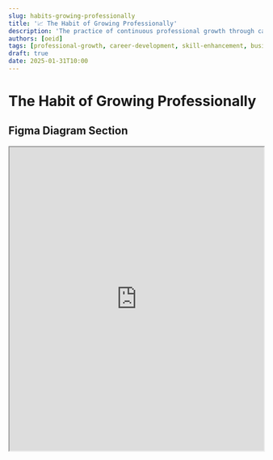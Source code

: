 ```yaml
---
slug: habits-growing-professionally
title: '📈 The Habit of Growing Professionally'
description: 'The practice of continuous professional growth through career development, skill enhancement, business expertise, and strategic learning'
authors: [oeid]
tags: [professional-growth, career-development, skill-enhancement, business-expertise, marketing, technical-skills, leadership, professional-learning]
draft: true
date: 2025-01-31T10:00
---
```


# The Habit of Growing Professionally

## Figma Diagram Section

<iframe 
  style={{ border: "1px solid rgba(0, 0, 0, 0.1)" }} 
  width="100%" 
  height="600" 
  src="https://embed.figma.com/board/reFUj3lFudhquKldnUw9dL/The-Habit-Board?node-id=56-418&t=zWvMKLMWQixrc6b4-4&embed-host=share" 
  allowFullScreen
/>

## Questions

- How will I grow professionally?
- How will I master software development and advance my career?
- What professional goals should I aim for?
- How do I want to evolve as a professional?
- What am I growing towards in my career?
- How will I learn effectively for professional development?
- What learning strategies should I adopt for career advancement?
- What business skills do I need to develop?
- How can I enhance my technical expertise?
- What leadership capabilities should I build?

## Decision

Professional growth is essential for achieving career goals, advancing in my field, and becoming the professional I want to be. By continuously developing technical skills, business expertise, and leadership capabilities, I can build a successful career and make meaningful contributions to my field. This habit enables me to stay current with industry trends, expand my capabilities, and position myself for new opportunities and challenges.

## Strategy

I strategically approach growing professionally by:
- Setting and refining professional development goals
- Identifying and consolidating learning resources for career advancement
- Adopting effective learning strategies and educational approaches for professional development
- Focusing on specific growth areas like business expertise, technical skills, and leadership
- Pursuing professional projects that build mastery and demonstrate capabilities
- Building networks and relationships that support career growth
- Staying current with industry trends and emerging technologies

## The Kinds of Action Items

**Note**: The hashtags from this section will be used to categorize specific action items later in the document.

### #growing-professionally/career-goals
- Setting professional development goals
- Brainstorming career advancement objectives
- Refining my professional vision and career trajectory
- Strategic Questions / Ask Yourself:
  - What professional goals should I aim for?
  - How do I want to evolve as a professional?
  - What am I growing towards in my career?

### #growing-professionally/learning-resources
- Discover, consolidate, and organize professional learning resources
- Download and try out masterclasses for professional development
- Share valuable learning resources with professional network
- Strategic Questions / Ask Yourself:
  - What learning resources will advance my career?
  - How can I build a comprehensive professional learning library?

### #growing-professionally/learning-strategies
- Develop effective learning strategies for professional development
- Plan learning strategies for continuous career advancement
- Adopt educational approaches that maximize professional learning outcomes
- Strategic Questions / Ask Yourself:
  - How will I learn effectively for professional development?
  - What learning strategies should I adopt for career advancement?

### #growing-professionally/business-expertise
- Learn more about business operations and strategy
- Gain comprehensive "business expertise"
- Learn more about marketing and customer acquisition
- Learn more about social media campaigns and digital marketing
- Learn how to start and scale a company
- Start reading up on companies and investments
- Strategic Questions / Ask Yourself:
  - What business skills do I need to develop?
  - How can I understand business operations better?

### #growing-professionally/technical-skills
- Do more graph problems and algorithmic challenges
- Tinker with technical tools like Redash and data visualization
- Work on CDK experiments and infrastructure projects
- Build technical projects that demonstrate capabilities
- Learn more about React, system cache, and garbage collection
- Strategic Questions / Ask Yourself:
  - How can I enhance my technical expertise?
  - What technical skills will advance my career?

### #growing-professionally/leadership-development
- Develop leadership and management capabilities
- Build skills in team collaboration and project management
- Learn about organizational dynamics and culture
- Strategic Questions / Ask Yourself:
  - What leadership capabilities should I build?
  - How can I become a more effective professional leader?

## Specific Action Items
